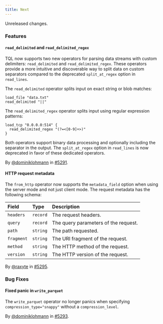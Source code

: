 ```yaml
---
title: Next
---
```


Unreleased changes.

### Features

#### `read_delimited` and `read_delimited_regex`

TQL now supports two new operators for parsing data streams with custom
delimiters: `read_delimited` and `read_delimited_regex`. These operators provide a more
intuitive and discoverable way to split data on custom separators compared to
the deprecated `split_at_regex` option in `read_lines`.

The `read_delimited` operator splits input on exact string or blob matches:

```tql
load_file "data.txt"
read_delimited "||"
```

The `read_delimited_regex` operator splits input using regular expression patterns:

```tql
load_tcp "0.0.0.0:514" {
  read_delimited_regex "(?=<[0-9]+>)"
}
```

Both operators support binary data processing and optionally including the
separator in the output. The `split_at_regex` option in `read_lines` is now
deprecated in favor of these dedicated operators.

By [@dominiklohmann](https://github.com/dominiklohmann) in [#5291](https://github.com/tenzir/tenzir/pull/5291).

#### HTTP request metadata

The `from_http` operator now supports the `metadata_field` option when using the
server mode and not just client mode. The request metadata has the following
schema:

| Field                | Type     | Description                           |
| :------------------- | :------- | :------------------------------------ |
| `headers`            | `record` | The request headers.                 |
| `query`              | `record` | The query parameters of the request.  |
| `path`               | `string` | The path requested.                   |
| `fragment`           | `string` | The URI fragment of the request.      |
| `method`             | `string` | The HTTP method of the request.       |
| `version`            | `string` | The HTTP version of the request.      |

By [@raxyte](https://github.com/raxyte) in [#5295](https://github.com/tenzir/tenzir/pull/5295).

### Bug Fixes

#### Fixed panic in `write_parquet`

The `write_parquet` operator no longer panics when specifying
`compression_type="snappy"` without a `compression_level`.

By [@dominiklohmann](https://github.com/dominiklohmann) in [#5293](https://github.com/tenzir/tenzir/pull/5293).
